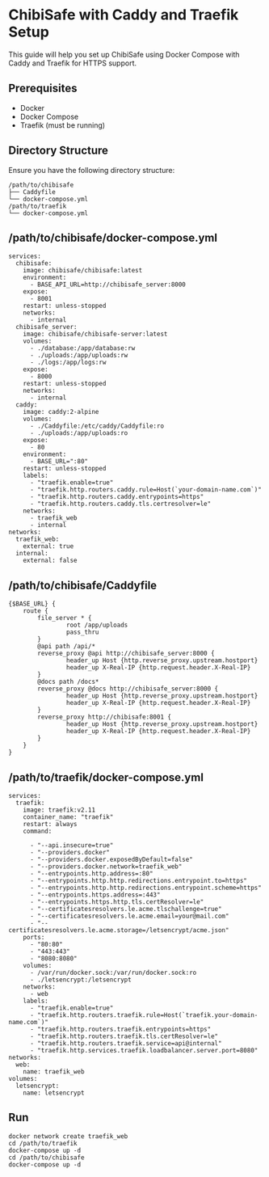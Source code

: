 # ChibiSafe with Caddy and Traefik Setup

This guide will help you set up ChibiSafe using Docker Compose with Caddy and Traefik for HTTPS support.

## Prerequisites

- Docker
- Docker Compose
- Traefik (must be running)

## Directory Structure

Ensure you have the following directory structure:

```
/path/to/chibisafe
├── Caddyfile
└── docker-compose.yml
/path/to/traefik
└── docker-compose.yml
```

## /path/to/chibisafe/docker-compose.yml

```
services:
  chibisafe:
    image: chibisafe/chibisafe:latest
    environment:
      - BASE_API_URL=http://chibisafe_server:8000
    expose:
      - 8001
    restart: unless-stopped
    networks:
      - internal
  chibisafe_server:
    image: chibisafe/chibisafe-server:latest
    volumes:
      - ./database:/app/database:rw
      - ./uploads:/app/uploads:rw
      - ./logs:/app/logs:rw
    expose:
      - 8000
    restart: unless-stopped
    networks:
      - internal
  caddy:
    image: caddy:2-alpine
    volumes:
      - ./Caddyfile:/etc/caddy/Caddyfile:ro
      - ./uploads:/app/uploads:ro
    expose:
      - 80
    environment:
      - BASE_URL=":80"
    restart: unless-stopped
    labels:
      - "traefik.enable=true"
      - "traefik.http.routers.caddy.rule=Host(`your-domain-name.com`)"
      - "traefik.http.routers.caddy.entrypoints=https"
      - "traefik.http.routers.caddy.tls.certresolver=le"
    networks:
      - traefik_web
      - internal
networks:
  traefik_web:
    external: true
  internal:
    external: false
```

## /path/to/chibisafe/Caddyfile


```
{$BASE_URL} {
	route {
		file_server * {
				root /app/uploads
				pass_thru
		}
		@api path /api/*
		reverse_proxy @api http://chibisafe_server:8000 {
				header_up Host {http.reverse_proxy.upstream.hostport}
				header_up X-Real-IP {http.request.header.X-Real-IP}
		}
		@docs path /docs*
		reverse_proxy @docs http://chibisafe_server:8000 {
				header_up Host {http.reverse_proxy.upstream.hostport}
				header_up X-Real-IP {http.request.header.X-Real-IP}
		}
		reverse_proxy http://chibisafe:8001 {
				header_up Host {http.reverse_proxy.upstream.hostport}
				header_up X-Real-IP {http.request.header.X-Real-IP}
		}
	}
}
```

## /path/to/traefik/docker-compose.yml

```
services:
  traefik:
    image: traefik:v2.11
    container_name: "traefik"
    restart: always
    command:
   
      - "--api.insecure=true"
      - "--providers.docker"
      - "--providers.docker.exposedByDefault=false"
      - "--providers.docker.network=traefik_web"
      - "--entrypoints.http.address=:80"
      - "--entrypoints.http.http.redirections.entrypoint.to=https"
      - "--entrypoints.http.http.redirections.entrypoint.scheme=https"
      - "--entrypoints.https.address=:443"
      - "--entrypoints.https.http.tls.certResolver=le"
      - "--certificatesresolvers.le.acme.tlschallenge=true"
      - "--certificatesresolvers.le.acme.email=your@mail.com"
      - "--certificatesresolvers.le.acme.storage=/letsencrypt/acme.json"
    ports:
      - "80:80"
      - "443:443"
      - "8080:8080"
    volumes:
      - /var/run/docker.sock:/var/run/docker.sock:ro
      - ./letsencrypt:/letsencrypt
    networks:
      - web
    labels:
      - "traefik.enable=true"
      - "traefik.http.routers.traefik.rule=Host(`traefik.your-domain-name.com`)"
      - "traefik.http.routers.traefik.entrypoints=https"
      - "traefik.http.routers.traefik.tls.certResolver=le"
      - "traefik.http.routers.traefik.service=api@internal"
      - "traefik.http.services.traefik.loadbalancer.server.port=8080"
networks:
  web:
    name: traefik_web
volumes:
  letsencrypt:
    name: letsencrypt
```

## Run

```
docker network create traefik_web
cd /path/to/traefik
docker-compose up -d
cd /path/to/chibisafe
docker-compose up -d
```
